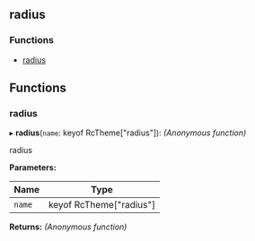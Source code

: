 <!-- This file generate automatically, should not modify that directly -->


<Meta title="API Reference/Styles/radius" />

## radius

### Functions

- [radius](#radius)

## Functions

### radius

▸ **radius**(`name`: keyof RcTheme["radius"]): _(Anonymous function)_

radius

**Parameters:**

| Name   | Type                    |
| ------ | ----------------------- |
| `name` | keyof RcTheme["radius"] |

**Returns:** _(Anonymous function)_
